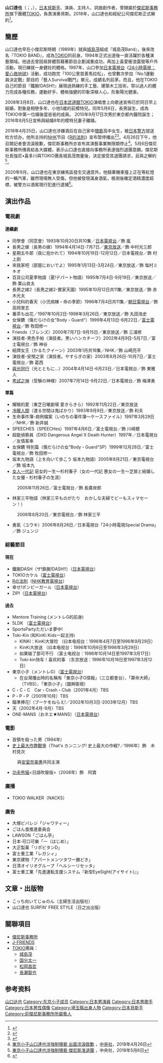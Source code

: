 {{藝人
| 類型 = 男藝人
| 姓名 = 山口達也
| 圖片 = 
| 圖片名稱 = 
| 圖片尺寸 = 
| 羅馬拼音 = Yamaguchi Tatsuya
| 英文名 = Tatsuya Yamaguchi 
| 綽號 = 達也、たっちゃん、ぐっさん
| 國籍 = {{JPN}}
| 籍貫 = 
| 出生日期 = {{birth date and age|1972|1|10}}
| 出生地點 = {{JPN}}[[埼玉縣|埼玉縣]][[草加市|草加市]]
| 教育程度 = 
| 語言 = [[日語|日語]]
| 配偶 = 圈外女性（2008年結婚；2016年離婚）
| 兒女 = 二子
| 音樂類型 = [[日語流行音樂|日語流行音樂]]
| 演奏樂器 = [[貝斯|貝斯]]
| 職業 = [[演員|演員]]、[[歌手|歌手]]、[[節目主持|節目主持]]、[[音樂人|音樂人]]
| 出道日期 = 1994年
| 出道作 = 
| 活躍年代 = 1994年至2018年
| 唱片公司 = 
| 經紀公司 = [[傑尼斯事務所|傑尼斯事務所]]（2018年解約）
| 代表作 = 
| 相關團體 = [[TOKIO|TOKIO]]
| 網站 = 
|module ={{Infobox name module
|japanese=山口 達也
|kana=やまぐち たつや
|romaji=Yamaguchi Tatsuya}}
|IMDb = 1151747
}}

'''山口達也'''（{{lang-ja|'''やまぐち たつや'''}}；{{lang-en|'''Yamaguchi Tatsuya'''}}，{{bd|1972年|1月10日}}），[[日本|日本]][[貝斯手|貝斯手]]、演員、主持人、詞曲創作者，曾隸屬於[[傑尼斯事務所|傑尼斯事務所]]旗下團體[[TOKIO|TOKIO]]，負責演奏貝斯。2018年，山口達也和經紀公司傑尼斯正式解約<ref>{{Cite web|url=https://star.ettoday.net/news/1164235|title=快訊／TOKIO山口達也確定退團！解約傑尼斯|accessdate=2020-09-20|date=2018-05-06|work=ETtoday|archive-date=2019-06-05|archive-url=https://web.archive.org/web/20190605160638/https://star.ettoday.net/news/1164235|dead-url=no}}</ref>。

== 簡歷 ==
山口達也早在小傑尼斯時期（1989年）就與[[城島茂|城島茂]]組成『城島茂Band』，後來改名『TOKIO BAND』，成為[[TOKIO|TOKIO]]的前身。1994年正式出道後一直活躍於各種演藝領域。他過去曾因易胖體質藉著節目企劃減重成功，再加上喜愛衝浪露營等戶外活動，現已練就一身健壯的體格。1997年，山口參加[[日本電視台|日本電視台]]《[[24小時電視：愛心救地球|24小時電視：愛心救地球]]》活動，成功跑完「100公里慈善馬拉松」，也曾數次參加『No.1運動員決定戰』節目的「藝人Survival戰鬥」單元，成績名列前茅。而且，他在TOKIO自己的節目『鐵腕!DASH!!』展現過熟練的手工藝、建築木工技術，常以過人的體力完成各種任務，運動好手、體格強健的印象深植人心，形象陽光健康。

2008年3月8日，山口達也在[[日本武道館|日本武道館]]TOKIO演唱會上向歌迷宣佈已於同日早上結婚，對象是相戀多年、小他5歲的前模特兒。同年5月6日，長男誕生，成為TOKIO中第一位婚後當爸爸的成員。
2010年9月17日次男於東京都內醫院誕生；2016年8月5日宣佈與結婚8年的模特兒妻子離婚。

2018年4月25日，山口達也涉嫌酒后在自己家中[[猥褻|猥褻]]高中女生，被[[日本警方|日本警方]]提送检方侦办，他所主持的[[日本廣播協會|NHK]]节目《[[R的法則|R的法則]]》宣布暂停播出<ref>{{Cite web|url=http://ent.163.com/18/0426/08/DGAAI8Q400038FO9.html|title=东京小子山口达也涉猥亵 杰尼斯致歉NHK节目停播|accessdate=2018-04-26|author=|date=2018-04-26|last=|work=[[网易|网易]]|publisher=|archive-date=2018-04-26|archive-url=https://web.archive.org/web/20180426145427/http://ent.163.com/18/0426/08/DGAAI8Q400038FO9.html|dead-url=no}}</ref><ref>{{Cite news|url=https://www3.nhk.or.jp/news/html/20180425/k10011417181000.html|title=ＴＯＫＩＯ 山口達也メンバー 強制わいせつ容疑で書類送検|author=|last=[[日本放送協會|日本放送協會]]|date=2018-04-25|work=|newspaper=NHKニュース|accessdate=2018-04-26|language=ja|deadurl=yes|archiveurl=https://web.archive.org/web/20180501030110/https://www3.nhk.or.jp/news/html/20180425/k10011417181000.html|archivedate=2018年5月1日|df=}}</ref>。4月26日下午，他召開記者會流淚致歉，傑尼斯事務所亦宣布其演藝事業無限期停止<ref>[http://www.cna.com.tw/news/firstnews/201804260234-1.aspx 東京小子山口達也涉強制猥褻 出面流淚致歉] {{Wayback|url=http://www.cna.com.tw/news/firstnews/201804260234-1.aspx |date=20180507085658 }}，[[中央社|中央社]]，2018年4月26日</ref>。5月6日傑尼斯事務所傳真給各大媒體，表示山口達也直接向事務所表達強烈退團意願。傑尼斯社長強尼•喜多川與TOKIO團長城島茂商量後，決定接受其退團請求，且與之解約<ref>[http://www.cna.com.tw/news/amov/201805060186-1.aspx 東京小子山口達也涉強制猥褻 傑尼斯准退團] {{Wayback|url=http://www.cna.com.tw/news/amov/201805060186-1.aspx |date=20180506171006 }}，中央社，2018年5月6日</ref>。

2020年9月，山口達也在東京練馬區發生交通意外，他騎著機車撞上正在等紅燈的一輛汽車，雖然現場無人受傷，但他被發現滿身酒氣，檢測後確定酒精濃度超標，被警方以酒駕現行犯進行逮捕<ref>{{Cite web|url=https://star.ettoday.net/news/1814879|title=TOKIO前成員山口達也酒駕遭警逮捕！騎車撞汽車…2年前才爆猥褻醜聞|accessdate=2020-09-23|date=2020-09-22|work=ETtoday|archive-date=2022-03-27|archive-url=https://web.archive.org/web/20220327074155/https://star.ettoday.net/news/1814879}}</ref>。

== 演出作品 ==
=== 電視劇 ===
==== 連續劇 ====
* 同學會（同窓會）1993年10月20日共10集／[[日本電視台|日本電視台]]／飾  嵐
* 長男之嫁（長男の嫁）1994年4月14日-7月7日／[[東京放送|東京放送]]／飾  中村光三郎
* 星期五牛郎（夜に抱かれて）1994年10月19日-12月12日／日本電視台／飾  村上劍
* 來我家吧（部屋においでよ）1995年1月13日-3月24日／東京放送／飾  塩村ミキオ
* 百貨公司夏季物語（夏!デパート物語）1995年7月4日-9月19日／東京放送／飾  栗山良太
* 長男之嫁2（長男之嫁2-實家天國）1995年10月12日共11集／東京放送／飾  赤木光太
* 小兒科的春天（小児病棟・命の季節）1996年7月4日共11集／[[朝日電視台|朝日電視台]]／飾  高岡里志
* 番茶も出花／1997年10月2日-1998年3月26日／東京放送／飾  丸田浩史
* 女保鑣（傷だらけの女"Body・Guard"）1999年4月13日-6月22日／[[富士電視台|富士電視台]]／飾  牧田修一
* Friends（フレンズ）2000年7月7日-9月15日／東京放送／飾  三浦修
* 演技者-黑色手帕（演技者。黒いハンカチーフ）2002年4月9日-5月7日／富士電視台／飾  神谷
* 紙牌女王（かるたクイーン）2003年1月共16集／NHK／飾  山崎亮平
* 演技者-安閒之家（演技者。やすらぎの家）2003年8月26日-10月7日／富士電視台／飾  葛西
* [[與光同行|與光同行]]（光とともに…）2004年4月14日-6月23日／日本電視台／飾  東雅人
* [[考試之神|考試之神]]（受験の神様）2007年7月14日-9月22日／日本電視台／飾  梅澤勇

==== 單篇 ====
* 耀眼的愛（東芝日曜劇場  愛きらきら）1992年11月22日／東京放送
* [[冷暖人間|冷暖人間]]（渡る世間は鬼ばかり）1993年9月9日／東京放送／飾  利夫
* 生命事件簿-病例檔案（いのちの事件簿～ケースファイル）1997年3月29日／NHK／飾  新井誠
* SPEECHES（SPEECHes）1997年4月6日／富士電視台／飾  川崎聰
* 超能偵察員（DXD Dangerous Angel X Death Hunter）1997年／日本電視台／友情客串
* 女保鑣  特別篇（傷だらけの女"Body・Guard"SP）1999年12月28日／富士電視台／飾  牧田修一
* 坂本九物語（上を向いて歩こう 坂本九物語）2005年8月21日／東京電視台／飾  坂本九
* [[女人一代記|女人一代記]] 惡女的一生～杉村春子（女の一代記 悪女の一生～芝居と結婚した女優・杉村春子の生涯）
: 2005年11月26日／富士電視台／飾  長廣岸郎
* 林家三平物語（林家三平ものがたり　おかしな夫婦でどーもスィマセーン！）
: 2006年8月20日／東京電視台／飾  林家三平
* 勇氣（ユウキ）2006年8月26日／日本電視台「24小時電視Special Drama」／飾  ジュンジ

=== 綜藝節目 ===
==== 現在 ====
* 鐵腕DASH（ザ!鉄腕!DASH!!）（[[日本電視台|日本電視台]]）
* TOKIOカケル（[[富士電視台|富士電視台]]）
* [[R的法則|Rの法則]]（[[NHK教育電視台|NHK教育電視台]]）
* 幸せ!ボンビーガール（[[日本電視台|日本電視台]]）
* ZIP!（[[日本電視台|日本電視台]]）

==== 過去 ====
* Mentore Training (メントレG的前身)
* 5LDK （[[富士電視台|富士電視台]]）
*SportsPartyただいま夢中! 
* Toki-Kin (和KinKi Kids一起主持)
**KINKI：KinKi大冒险 （曰本电视台：1996年4月7日至1996年9月29日） 
**KinKi大放送 （曰本电视台：1996年10月6日至1998年3月29日） 
**如果输了那可不行 （富士电视台：1996年10月14日至1997年3月17日） 
**Toki-kin快车！喜欢的事 （东京放送：1996年10月16日至1997年3月12日）
* 東京小子（メントレG）（[[富士電視台|富士電視台]]）
**在台灣播出時的名稱有「東京小子G情報」（三立都會台）、「算命大師」（TVBS）、「東京小子」（國興衛視）
* C・C・C　Car・Crash・Club（2001年4月）TBS
* P・P・P（2001年10月）TBS 
* 瞄準捧花!（ブーケをねらえ!／2002年10月3日-2003年12月）TBS
* 天（2002年4月-9月）TBS
* ONE-MANS（おネエ★MANS）（[[日本電視台|日本電視台]]）

=== 電影 ===
* 首領を殺った男（1994年）
* [[史上最大作弊戰爭|史上最大作弊戰爭]]（That's カンニング! 史上最大の作戦?／1996年）飾　木村見次
: 與[[安室奈美惠|安室奈美惠]]共同主演
* [[功夫熊猫|功夫熊猫]]<日語吹替版>（2008年）飾　阿寶

=== 廣播 ===
* TOKIO WALKER（NACK5）

=== 廣告 ===
* 大塚ビバレジ「ジャワティー」
* ごはん食推進委員会
* LAWSON「ごはん亭」
* 日本‧可口可樂「一（はじめ）」
* 大正製薬「リポビタンD」
* 富士重工業「レガシィ」
* 東京建物「アパートメンツタワー勝どき」
* 日清オイリオグループ「ヘルシーリセッタ」
* 富士重工業「先進運転支援システム『新型EyeSight(アイサイト)』」

== 文章・出版物 ==
* こっち向いてじゅのん（主婦生活出版社） 
* 山口達也 SURFIN' FREE STYLE（日之出出版）

== 關聯項目 ==
* [[傑尼斯事務所|傑尼斯事務所]]
* [[J-FRIENDS|J-FRIENDS]]
* [[TOKIO|TOKIO]]團員：
** [[城島茂|城島茂]]
** [[国分太一|国分太一]]
** [[松岡昌宏|松岡昌宏]]
** [[長瀨智也|長瀨智也]]

== 参考资料 ==
{{reflist}}

{{DEFAULTSORT:Yamaguchi Tatsuya}}
[[Category:山口达也|]]
[[Category:东京小子成员|Category:东京小子成员]]
[[Category:日本男演員|Category:日本男演員]]
[[Category:日本男歌手|Category:日本男歌手]]
[[Category:日本男性偶像|Category:日本男性偶像]]
[[Category:埼玉縣出身人物|Category:埼玉縣出身人物]]
[[Category:日本貝斯手|Category:日本貝斯手]]
[[Category:前傑尼斯事務所所屬藝人|Category:前傑尼斯事務所所屬藝人]]